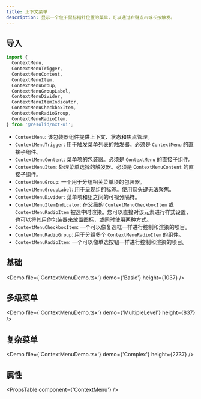 ```yaml
---
title: 上下文菜单
description: 显示一个位于鼠标指针位置的菜单，可以通过右键点击或长按触发。
---
```


## 导入

```javascript
import {
  ContextMenu,
  ContextMenuTrigger,
  ContextMenuContent,
  ContextMenuItem,
  ContextMenuGroup,
  ContextMenuGroupLabel,
  ContextMenuDivider,
  ContextMenuItemIndicator,
  ContextMenuCheckboxItem,
  ContextMenuRadioGroup,
  ContextMenuRadioItem,
} from '@resolid/nxt-ui';
```

- `ContextMenu`: 该包装器组件提供上下文、状态和焦点管理。
- `ContextMenuTrigger`: 用于触发菜单列表的触发器。必须是 `ContextMenu` 的直接子组件。
- `ContextMenuContent`: 菜单项的包装器。必须是 `ContextMenu` 的直接子组件。
- `ContextMenuItem`: 处理菜单选择的触发器。必须是 `ContextMenuContent` 的直接子组件。
- `ContextMenuGroup`: 一个用于分组相关菜单项的包装器。
- `ContextMenuGroupLabel`: 用于呈现组的标签。使用箭头键无法聚焦。
- `ContextMenuDivider`: 菜单项和组之间的可视分隔符。
- `ContextMenuItemIndicator`: 在父级的 `ContextMenuCheckboxItem` 或 `ContextMenuRadioItem` 被选中时渲染。您可以直接对该元素进行样式设置，也可以将其用作包装器来放置图标，或同时使用两种方式。
- `ContextMenuCheckboxItem`: 一个可以像复选框一样进行控制和渲染的项目。
- `ContextMenuRadioGroup`: 用于分组多个 `ContextMenuRadioItem` 的组件。
- `ContextMenuRadioItem`: 一个可以像单选按钮一样进行控制和渲染的项目。

## 基础

<Demo file={'ContextMenuDemo.tsx'} demo={'Basic'} height={1037} />

## 多级菜单

<Demo file={'ContextMenuDemo.tsx'} demo={'MultipleLevel'} height={837} />

## 复杂菜单

<Demo file={'ContextMenuDemo.tsx'} demo={'Complex'} height={2737} />

## 属性

<PropsTable component={'ContextMenu'} />
